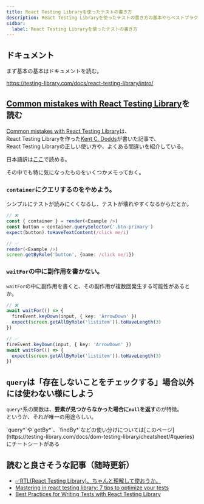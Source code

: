 ```yaml
---
title: React Testing Libraryを使ったテストの書き方
description: React Testing Libraryを使ったテストの書き方の基本やらベストプラクティスやらを調べたメモ。
sidbar:
  label: React Testing Libraryを使ったテストの書き方
---
```



## ドキュメント

まず基本の基本はドキュメントを読む。

https://testing-library.com/docs/react-testing-library/intro/

## [Common mistakes with React Testing Library](https://kentcdodds.com/blog/common-mistakes-with-react-testing-library)を読む

[Common mistakes with React Testing Library](https://kentcdodds.com/blog/common-mistakes-with-react-testing-library)は、  
React Testing Libraryを作った[Kent C. Dodds](https://github.com/kentcdodds)が書いた記事で、  
React Testing Libraryの正しい使い方や、よくある間違いを紹介している。

日本語訳は[ここ](https://qiita.com/kobanyan/items/126512ec3e8d76c538b3)で読める。

その中でも特に気になったものをいくつかメモっておく。

### `container`にクエリするのをやめよう。

シンプルにテストが読みにくくなるし、テストが壊れやすくなるからだとか。

```ts
// ❌
const { container } = render(<Example />)
const button = container.querySelector('.btn-primary')
expect(button).toHaveTextContent(/click me/i)

// ✅
render(<Example />)
screen.getByRole('button', {name: /click me/i})
```

### `waitFor`の中に副作用を書かない。

`waitFor`の中に副作用を書くと、その副作用が複数回発生する可能性があるとか。

```ts
// ❌
await waitFor(() => {
  fireEvent.keyDown(input, { key: 'ArrowDown' })
  expect(screen.getAllByRole('listitem')).toHaveLength(3)
})

// ✅
fireEvent.keyDown(input, { key: 'ArrowDown' })
await waitFor(() => {
  expect(screen.getAllByRole('listitem')).toHaveLength(3)
})
```

## `query`は「存在しないことをチェックする」場合以外には使わない様にしよう

`query*`系の関数は、**要素が見つからなかった場合に`null`を返す**のが特徴。  
というか、それが唯一の用途らしい。

<Aside>
  `query*`や`getBy*`、`findBy*`などの使い分けについては[このページ](https://testing-library.com/docs/dom-testing-library/cheatsheet/#queries)にチートシートがある
</Aside>

## 読むと良さそうな記事（随時更新）

- [✅RTL(React Testing Library)、ちゃんと理解して使おうか。](https://zenn.dev/crsc1206/articles/8bf487be129eed)
- [Mastering in react testing library: 7 tips to optimize your tests](https://blog.stackademic.com/mastering-react-testing-achieving-high-confidence-and-low-maintenance-in-your-code-30313f211fa)
- [Best Practices for Writing Tests with React Testing Library](https://claritydev.net/blog/improving-react-testing-library-tests)
